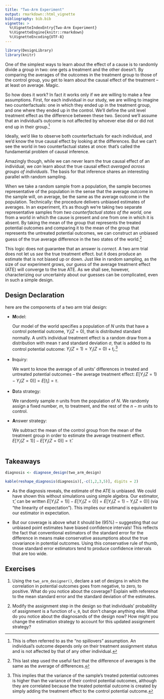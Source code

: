 ```yaml
---
title: "Two-Arm Experiment"
output: rmarkdown::html_vignette
bibliography: bib.bib
vignette: >
  %\VignetteIndexEntry{Two-Arm Experiment}
  %\VignetteEngine{knitr::rmarkdown}
  %\VignetteEncoding{UTF-8}
---
```



```r
library(DesignLibrary)
library(knitr)
```

One of the simplest ways to learn about the effect of a cause is to randomly divide a group in two: one gets a treatment and the other doesn't. By comparing the averages of the outcomes in the treatment group to those of the control group, you get to learn about the causal effect of the treatment -- at least on average. Magic. 

So how does it work? In fact it works only if we are willing to make a few assumptions. First, for each individual in our study, we are willing to imagine two counterfactuals: one in which they ended up in the treatment group, and one where they ended up in the control. We'll define the unit level treatment effect as the difference between these two. Second we'll assume that an individual's outcome is not affected by whoever else did or did not end up in their group.^[This is often referred to as the "no spillovers" assumption. An individual's outcome depends only on their treatment assignment status and is not affected by that of any other individual.]

Ideally, we'd like to observe both counterfactuals for each individual, and we'd know the true causal effect by looking at the differences. But we can't see the world in two counterfactual states at once: that's called the fundamental problem of causal inference. 

Amazingly though, while we can never learn the true causal effect of an individual, we *can* learn about the true causal effect *averaged across groups of individuals*. The basis for that inference shares an interesting parallel with random sampling. 

When we take a random sample from a population, the sample becomes representative of the population in the sense that the average outcome in the sample will, on average, be the same as the average outcome in the population.  Technically: the procedure delivers unbiased estimates of averages. In an experiment, it's as though we're taking two separate representative samples from *two counterfactual states of the world*, one from a world in which the cause is present and one from one in which it is absent. By taking the mean of the group that represents the treated potential outcomes and comparing it to the mean of the group that represents the untreated potential outcomes, we can construct an unbiased guess of the true average difference in the two states of the world.^[This last step used the useful fact that the difference of averages is the same as the  average of differences.] 

This logic does not guarantee that an answer is *correct.* A two arm trial does not let us *see* the true treatment effect. but it does produce an estimate that is not biased up or down.  Just like in random sampling, as the size of our experiment grows, our guess of the average treatment effect (ATE) will converge to the true ATE. As we shall see, however, characterizing our uncertainty about our guesses can be complicated, even in such a simple design.  

## Design Declaration

here are the components of a two arm trial design:

- **M**odel: 
    
    Our model of the world specifies a population of $N$ units that have a control potential outcome, $Y_i(Z = 0)$, that is distributed standard normally. A unit's individual treatment effect is a random draw from a distribution with mean $\tau$ and standard deviation $\sigma$, that is added to its control potential outcome: $Y_i(Z = 1) = Y_i(Z = 0) + t_i$.^[This implies that the variance of the sample's treated potential outcomes is higher than the variance of their control potential outcomes, although they are correlated because the treated potential outcome is created by simply adding the treatment effect to the control potential outcome.]  
  
- **I**nquiry: 
    
    We want to know the average of all units' differences in treated and untreated potential outcomes -- the average treatment effect: $E[Y_i(Z = 1) - Y_i(Z = 0)] = E[t_i] = \tau$.  

- **D**ata strategy: 
    
    We randomly sample $n$ units from the population of $N$. We randomly assign a fixed number, $m$, to treatment, and the rest of the $n-m$ units to control.

- **A**nswer strategy: 
    
    We subtract the mean of the control group from the mean of the treatment group in order to estimate the average treatment effect. $E[Y_i(Z = 1)] - E[Y_i(Z = 0)] = \hat{\tau}$.  


```r
```

## Takeaways

```r
diagnosis <- diagnose_design(two_arm_design)
```

```r
kable(reshape_diagnosis(diagnosis)[,-c(1,2,3,5)], digits = 2)
```

- As the diagnosis reveals, the estimate of the ATE is unbiased. We could have shown this without simulations using simple algebra. Our estimator, $\hat{\tau}$, can be written $E[Y_i(Z = 1)] - E[Y_i(Z = 0)] = E[Y_i(Z = 1) - Y_i(Z = 0)]$ (via "the linearity of expectation"). This implies our estimand is equivalent to our estimator in expectation. 

- But our coverage is above what it should be (95\%) -- suggesting that our unbiased point estimates have biased confidence intervals! This reflects the fact that conventional estimators of the standard error for the difference in means make conservative assumptions about the true covariance in potential outcomes. Using this conservative rule of thumb, those standard error estimators tend to produce confidence intervals that are too wide. 

## Exercises

1. Using the `two_arm_designer()`, declare a set of designs in which the correlation in potential outcomes goes from negative, to zero, to positive. What do you notice about the coverage? Explain with reference to the mean standard error and the standard deviation of the estimates.

2. Modify the assignment step in the design so that individuals' probability of assignment is a function of `u_0`, but don't change anything else. What do you notice about the diagnosands of the design now? How might you change the estimation strategy to account for this updated assignment strategy?
















